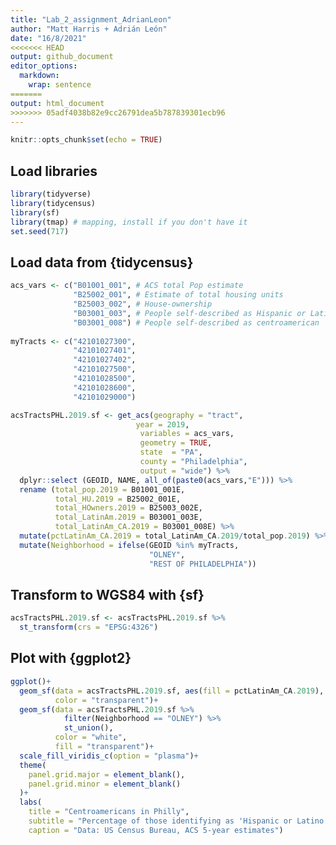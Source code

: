 ```yaml
---
title: "Lab_2_assignment_AdrianLeon"
author: "Matt Harris + Adrián León"
date: "16/8/2021"
<<<<<<< HEAD
output: github_document
editor_options: 
  markdown: 
    wrap: sentence
=======
output: html_document
>>>>>>> 05adf4038b82e9cc26791dea5b787839301ecb96
---
```


```r
knitr::opts_chunk$set(echo = TRUE)
```

## Load libraries

```r
library(tidyverse)
library(tidycensus)
library(sf)
library(tmap) # mapping, install if you don't have it
set.seed(717)
```
## Load data from {tidycensus}

```r
acs_vars <- c("B01001_001", # ACS total Pop estimate
              "B25002_001", # Estimate of total housing units
              "B25003_002", # House-ownership
              "B03001_003", # People self-described as Hispanic or Latino
              "B03001_008") # People self-described as centroamerican
              
myTracts <- c("42101027300",
              "42101027401",
              "42101027402",
              "42101027500",
              "42101028500",
              "42101028600",
              "42101029000")

acsTractsPHL.2019.sf <- get_acs(geography = "tract",
                            year = 2019,
                             variables = acs_vars,
                             geometry = TRUE,
                             state  = "PA",
                             county = "Philadelphia",
                             output = "wide") %>%
  dplyr::select (GEOID, NAME, all_of(paste0(acs_vars,"E"))) %>%
  rename (total_pop.2019 = B01001_001E,
          total_HU.2019 = B25002_001E,
          total_HOwners.2019 = B25003_002E,
          total_LatinAm.2019 = B03001_003E,
          total_LatinAm_CA.2019 = B03001_008E) %>%
  mutate(pctLatinAm_CA.2019 = total_LatinAm_CA.2019/total_pop.2019) %>%
  mutate(Neighborhood = ifelse(GEOID %in% myTracts,
                               "OLNEY",
                               "REST OF PHILADELPHIA"))

```

## Transform to WGS84 with {sf}

```r
acsTractsPHL.2019.sf <- acsTractsPHL.2019.sf %>% 
  st_transform(crs = "EPSG:4326")
```

## Plot with {ggplot2}

```r
ggplot()+
  geom_sf(data = acsTractsPHL.2019.sf, aes(fill = pctLatinAm_CA.2019),
          color = "transparent")+
  geom_sf(data = acsTractsPHL.2019.sf %>%
            filter(Neighborhood == "OLNEY") %>%
            st_union(),
          color = "white",
          fill = "transparent")+
  scale_fill_viridis_c(option = "plasma")+
  theme(
    panel.grid.major = element_blank(),
    panel.grid.minor = element_blank()
  )+
  labs(
    title = "Centroamericans in Philly",
    subtitle = "Percentage of those identifying as 'Hispanic or Latino - Centroamerican' by tract",
    caption = "Data: US Census Bureau, ACS 5-year estimates")


```
